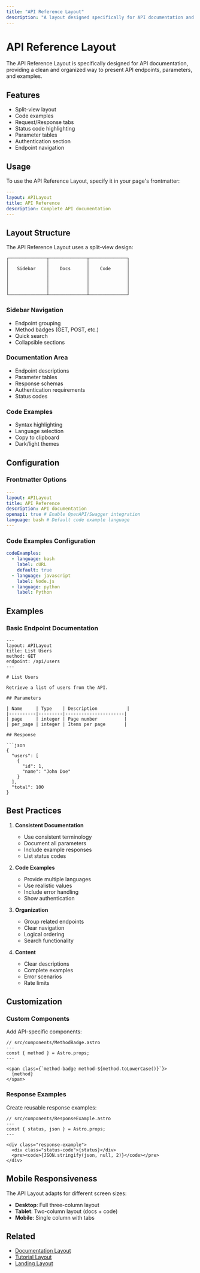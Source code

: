 ```yaml
---
title: "API Reference Layout"
description: "A layout designed specifically for API documentation and reference guides."
---
```


# API Reference Layout

The API Reference Layout is specifically designed for API documentation, providing a clean and organized way to present API endpoints, parameters, and examples.

## Features

- Split-view layout
- Code examples
- Request/Response tabs
- Status code highlighting
- Parameter tables
- Authentication section
- Endpoint navigation

## Usage

To use the API Reference Layout, specify it in your page's frontmatter:

```yaml
---
layout: APILayout
title: API Reference
description: Complete API documentation
---
```

## Layout Structure

The API Reference Layout uses a split-view design:

```
┌──────────────┬──────────────┬──────────────┐
│              │              │              │
│   Sidebar    │    Docs      │    Code      │
│              │              │              │
│              │              │              │
│              │              │              │
│              │              │              │
└──────────────┴──────────────┴──────────────┘
```

### Sidebar Navigation

- Endpoint grouping
- Method badges (GET, POST, etc.)
- Quick search
- Collapsible sections

### Documentation Area

- Endpoint descriptions
- Parameter tables
- Response schemas
- Authentication requirements
- Status codes

### Code Examples

- Syntax highlighting
- Language selection
- Copy to clipboard
- Dark/light themes

## Configuration

### Frontmatter Options

```yaml
---
layout: APILayout
title: API Reference
description: API documentation
openapi: true # Enable OpenAPI/Swagger integration
language: bash # Default code example language
---
```

### Code Examples Configuration

```yaml
codeExamples:
  - language: bash
    label: cURL
    default: true
  - language: javascript
    label: Node.js
  - language: python
    label: Python
```

## Examples

### Basic Endpoint Documentation

```mdx
---
layout: APILayout
title: List Users
method: GET
endpoint: /api/users
---

# List Users

Retrieve a list of users from the API.

## Parameters

| Name     | Type    | Description           |
|----------|---------|----------------------|
| page     | integer | Page number          |
| per_page | integer | Items per page       |

## Response

```json
{
  "users": [
    {
      "id": 1,
      "name": "John Doe"
    }
  ],
  "total": 100
}
```

## Best Practices

1. **Consistent Documentation**
   - Use consistent terminology
   - Document all parameters
   - Include example responses
   - List status codes

2. **Code Examples**
   - Provide multiple languages
   - Use realistic values
   - Include error handling
   - Show authentication

3. **Organization**
   - Group related endpoints
   - Clear navigation
   - Logical ordering
   - Search functionality

4. **Content**
   - Clear descriptions
   - Complete examples
   - Error scenarios
   - Rate limits

## Customization

### Custom Components

Add API-specific components:

```astro
// src/components/MethodBadge.astro
---
const { method } = Astro.props;
---

<span class={`method-badge method-${method.toLowerCase()}`}>
  {method}
</span>
```

### Response Examples

Create reusable response examples:

```astro
// src/components/ResponseExample.astro
---
const { status, json } = Astro.props;
---

<div class="response-example">
  <div class="status-code">{status}</div>
  <pre><code>{JSON.stringify(json, null, 2)}</code></pre>
</div>
```

## Mobile Responsiveness

The API Layout adapts for different screen sizes:

- **Desktop**: Full three-column layout
- **Tablet**: Two-column layout (docs + code)
- **Mobile**: Single column with tabs

## Related

- [Documentation Layout](/docs/layouts/documentation)
- [Tutorial Layout](/docs/layouts/tutorial)
- [Landing Layout](/docs/layouts/landing)